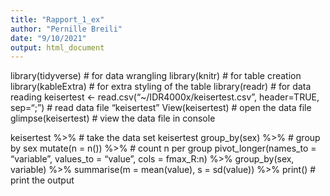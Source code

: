 ```yaml
---
title: "Rapport_1_ex"
author: "Pernille Breili"
date: "9/10/2021"
output: html_document
---
```


library(tidyverse) # for data wrangling
library(knitr) # for table creation
library(kableExtra) # for extra styling of the table
library(readr) # for data reading
keisertest <- read.csv("~/IDR4000x/keisertest.csv", header=TRUE, sep=";") # read data file "keisertest"
View(keisertest) # open the data file
glimpse(keisertest) # view the data file in console

keisertest %>% # take the data set keisertest
  group_by(sex) %>% # group by sex
  mutate(n = n()) %>% # count n per group
  pivot_longer(names_to = "variable", 
               values_to = "value", 
               cols = fmax_R:n) %>%
  group_by(sex, variable) %>%
  summarise(m = mean(value), 
            s = sd(value)) %>%
  print() # print the output
  

  



